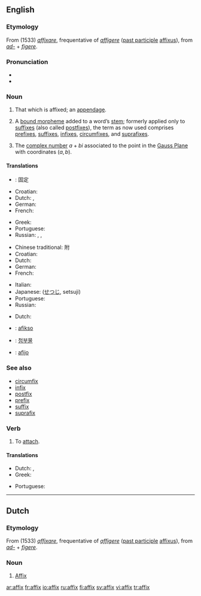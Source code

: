 {{see|Affix}}
{{wikipedia}}
==English==

===Etymology===
From {{ML.}} (1533) ''[[affixare]]'', frequentative of {{L.}} ''[[affigere]]'' ([[past participle]] [[affixus]]), from ''[[ad-]]'' + ''[[figere]]''.

===Pronunciation===
*{{IPA|/'æfiks/}}
* {{rhymes|ɪks}}

===Noun===
{{en-noun|es}}

# That which is affixed; an [[appendage]].
# {{linguistics}} A [[bound morpheme]] added to a word’s [[stem]]; formerly applied only to [[suffix]]es (also called [[postfix]]es), the term as now used comprises [[prefix]]es, [[suffix]]es, [[infix]]es, [[circumfix]]es, and [[suprafix]]es.
# {{mathematics}} The [[complex number]] <math>a+bi</math> associated to the point in the [[Gauss Plane]] with coordinates <math>(a,b)</math>.

====Translations====
{{trans-top|that which is affixed}}
*{{Chinese traditional}}: 固定
* Croatian: {{t-|hr|afiks|m}}
* Dutch: {{t-|nl|affix|n}}, {{t+|nl|aanhangsel|n}}
* German: {{t+|de|Affix|n}}
* French: {{t-|fr|affixe|f}}
{{trans-mid}}
* Greek: {{t-|el|προσθήκη|f|sc=Grek}}
* Portuguese: {{t-|pt|afixo|m}}
* Russian: {{t-|ru|добавление|n|tr=dobavl'énije|sc=Cyrl}}, {{t-|ru|дополнение|n|tr=dopoln'énije|sc=Cyrl}}, {{t-|ru|придаток|n|tr=pridátok|sc=Cyrl}}
{{trans-bottom}}

{{trans-top|linguistics: a bound morpheme added to a word’s stem}}
* Chinese traditional: 附
* Croatian: {{t-|hr|afiks|m}}
* Dutch: {{t-|nl|affix|n}}
* German: {{t+|de|Affix|n}}
* French: {{t-|fr|affixe|f}}
{{trans-mid}}
* Italian: {{t-|it|confisso|m}}
* Japanese: {{JAchar|[[接辞]]}} ([[せつじ]], setsuji)
* Portuguese: {{t-|pt|afixo|m}}
* Russian: {{t-|ru|аффикс|m|tr=áffiks|sc=Cyrl}}
{{trans-bottom}}

{{trans-top|mathematics: The complex number associated to a point}}
* Dutch: {{t-|nl|affix|n}}
{{trans-mid}}
{{trans-bottom}}

{{checktrans}}
{{trans-top|Translations to be checked}}
*{{ttbc|Esperanto}}: [[afikso]]
{{trans-mid}}
*{{ttbc|Korean}}: [[첨부물]]
*{{ttbc|Spanish}}: [[afijo]] {{m}}
{{trans-bottom}}

===See also===
*[[circumfix]]
*[[infix]]
*[[postfix]]
*[[prefix]]
*[[suffix]]
*[[suprafix]]

===Verb===
{{en-verb|affix|es}}
# To [[attach]].

====Translations====
{{trans-top|to attach}}
* Dutch: {{t+|nl|vastmaken}} {{t+|nl|aan}}, {{t-|nl|aanhangen}}
* Greek: {{t-|el|κολλώ|sc=Grek}}
{{trans-mid}}
* Portuguese: {{t-|pt|afixar}}
{{trans-bottom}}

----

==Dutch==

===Etymology===
From {{ML.|nl}} (1533) ''[[affixare]]'', frequentative of {{L.|nl}} ''[[affigere]]'' ([[past participle]] [[affixus]]), from ''[[ad-]]'' + ''[[figere]]''.

===Noun===
{{nl-noun|g=n}}

# [[#English|Affix]] {{italbrac|linguistics and mathematics}}

[[ar:affix]]
[[fr:affix]]
[[io:affix]]
[[ru:affix]]
[[fi:affix]]
[[sv:affix]]
[[vi:affix]]
[[tr:affix]]
